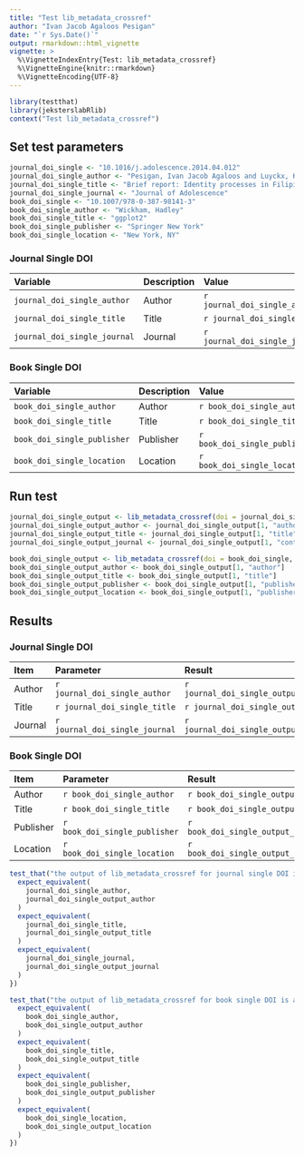 ```yaml
---
title: "Test lib_metadata_crossref"
author: "Ivan Jacob Agaloos Pesigan"
date: "`r Sys.Date()`"
output: rmarkdown::html_vignette
vignette: >
  %\VignetteIndexEntry{Test: lib_metadata_crossref}
  %\VignetteEngine{knitr::rmarkdown}
  %\VignetteEncoding{UTF-8}
---
```



```r
library(testthat)
library(jeksterslabRlib)
context("Test lib_metadata_crossref")
```


## Set test parameters


```r
journal_doi_single <- "10.1016/j.adolescence.2014.04.012"
journal_doi_single_author <- "Pesigan, Ivan Jacob Agaloos and Luyckx, Koen and Alampay, Liane Peña"
journal_doi_single_title <- "Brief report: Identity processes in Filipino late adolescents and young adults: Parental influences and mental health outcomes"
journal_doi_single_journal <- "Journal of Adolescence"
book_doi_single <- "10.1007/978-0-387-98141-3"
book_doi_single_author <- "Wickham, Hadley"
book_doi_single_title <- "ggplot2"
book_doi_single_publisher <- "Springer New York"
book_doi_single_location <- "New York, NY"
```


### Journal Single DOI

| Variable                     | Description | Value                          |
|:-----------------------------|:------------|:-------------------------------|
| `journal_doi_single_author`  | Author      | `r journal_doi_single_author`  |
| `journal_doi_single_title`   | Title       | `r journal_doi_single_title`   |
| `journal_doi_single_journal` | Journal     | `r journal_doi_single_journal` |

### Book Single DOI

| Variable                    | Description | Value                         |
|:----------------------------|:------------|:------------------------------|
| `book_doi_single_author`    | Author      | `r book_doi_single_author`    |
| `book_doi_single_title`     | Title       | `r book_doi_single_title`     |
| `book_doi_single_publisher` | Publisher   | `r book_doi_single_publisher` |
| `book_doi_single_location`  | Location    | `r book_doi_single_location`  |

## Run test


```r
journal_doi_single_output <- lib_metadata_crossref(doi = journal_doi_single, par = FALSE)
journal_doi_single_output_author <- journal_doi_single_output[1, "author"]
journal_doi_single_output_title <- journal_doi_single_output[1, "title"]
journal_doi_single_output_journal <- journal_doi_single_output[1, "container-title"]
```



```r
book_doi_single_output <- lib_metadata_crossref(doi = book_doi_single, par = FALSE)
book_doi_single_output_author <- book_doi_single_output[1, "author"]
book_doi_single_output_title <- book_doi_single_output[1, "title"]
book_doi_single_output_publisher <- book_doi_single_output[1, "publisher"]
book_doi_single_output_location <- book_doi_single_output[1, "publisher-location"]
```


## Results

### Journal Single DOI

| Item      | Parameter                      | Result                                |
|:----------|:-------------------------------|:--------------------------------------|
| Author    | `r journal_doi_single_author`  | `r journal_doi_single_output_author`  |
| Title     | `r journal_doi_single_title`   | `r journal_doi_single_output_title`   |
| Journal   | `r journal_doi_single_journal` | `r journal_doi_single_output_journal` |

### Book Single DOI

| Item      | Parameter                     | Result                               |
|:----------|:------------------------------|:-------------------------------------|
| Author    | `r book_doi_single_author`    | `r book_doi_single_output_author`    |
| Title     | `r book_doi_single_title`     | `r book_doi_single_output_title`     |
| Publisher | `r book_doi_single_publisher` | `r book_doi_single_output_publisher` |
| Location  | `r book_doi_single_location`  | `r book_doi_single_output_location`  |


```r
test_that("the output of lib_metadata_crossref for journal single DOI is accurate", {
  expect_equivalent(
    journal_doi_single_author,
    journal_doi_single_output_author
  )
  expect_equivalent(
    journal_doi_single_title,
    journal_doi_single_output_title
  )
  expect_equivalent(
    journal_doi_single_journal,
    journal_doi_single_output_journal
  )
})
```



```r
test_that("the output of lib_metadata_crossref for book single DOI is accurate", {
  expect_equivalent(
    book_doi_single_author,
    book_doi_single_output_author
  )
  expect_equivalent(
    book_doi_single_title,
    book_doi_single_output_title
  )
  expect_equivalent(
    book_doi_single_publisher,
    book_doi_single_output_publisher
  )
  expect_equivalent(
    book_doi_single_location,
    book_doi_single_output_location
  )
})
```

